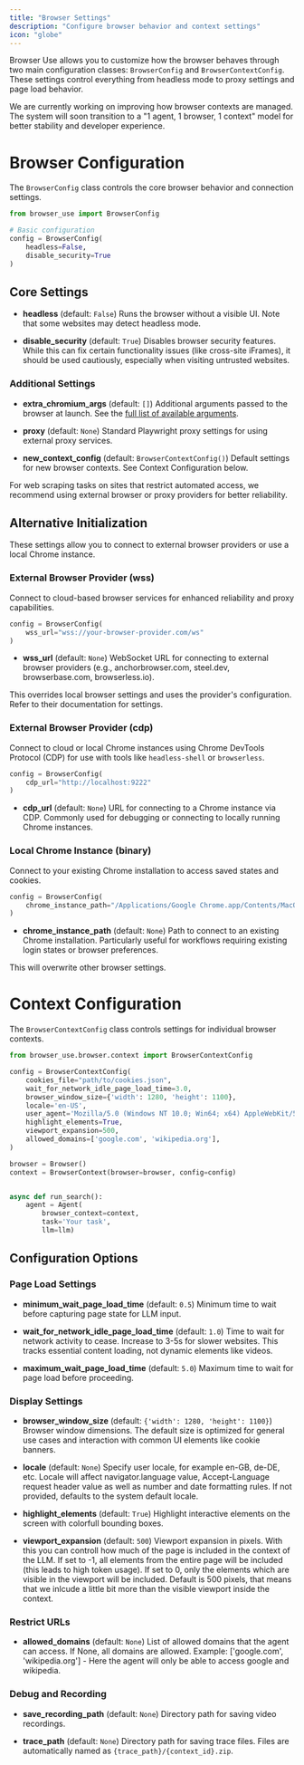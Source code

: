 ```yaml
---
title: "Browser Settings"
description: "Configure browser behavior and context settings"
icon: "globe"
---
```


Browser Use allows you to customize how the browser behaves through two main configuration classes: `BrowserConfig` and `BrowserContextConfig`. These settings control everything from headless mode to proxy settings and page load behavior.

<Note>
  We are currently working on improving how browser contexts are managed. The
  system will soon transition to a "1 agent, 1 browser, 1 context" model for
  better stability and developer experience.
</Note>

# Browser Configuration

The `BrowserConfig` class controls the core browser behavior and connection settings.

```python
from browser_use import BrowserConfig

# Basic configuration
config = BrowserConfig(
    headless=False,
    disable_security=True
)
```

## Core Settings

- **headless** (default: `False`)
  Runs the browser without a visible UI. Note that some websites may detect headless mode.

- **disable_security** (default: `True`)
  Disables browser security features. While this can fix certain functionality issues (like cross-site iFrames), it should be used cautiously, especially when visiting untrusted websites.

### Additional Settings

- **extra_chromium_args** (default: `[]`)
  Additional arguments passed to the browser at launch. See the [full list of available arguments](https://github.com/browser-use/browser-use/blob/main/browser_use/browser/browser.py#L180).

- **proxy** (default: `None`)
  Standard Playwright proxy settings for using external proxy services.

- **new_context_config** (default: `BrowserContextConfig()`)
  Default settings for new browser contexts. See Context Configuration below.

<Note>
  For web scraping tasks on sites that restrict automated access, we recommend
  using external browser or proxy providers for better reliability.
</Note>

## Alternative Initialization

These settings allow you to connect to external browser providers or use a local Chrome instance.

### External Browser Provider (wss)

Connect to cloud-based browser services for enhanced reliability and proxy capabilities.

```python
config = BrowserConfig(
    wss_url="wss://your-browser-provider.com/ws"
)
```

- **wss_url** (default: `None`)
  WebSocket URL for connecting to external browser providers (e.g., anchorbrowser.com, steel.dev, browserbase.com, browserless.io).

<Note>
  This overrides local browser settings and uses the provider's configuration.
  Refer to their documentation for settings.
</Note>

### External Browser Provider (cdp)

Connect to cloud or local Chrome instances using Chrome DevTools Protocol (CDP) for use with tools like `headless-shell` or `browserless`.

```python
config = BrowserConfig(
    cdp_url="http://localhost:9222"
)
```

- **cdp_url** (default: `None`)
  URL for connecting to a Chrome instance via CDP. Commonly used for debugging or connecting to locally running Chrome instances.

### Local Chrome Instance (binary)

Connect to your existing Chrome installation to access saved states and cookies.

```python
config = BrowserConfig(
    chrome_instance_path="/Applications/Google Chrome.app/Contents/MacOS/Google Chrome"
)
```

- **chrome_instance_path** (default: `None`)
  Path to connect to an existing Chrome installation. Particularly useful for workflows requiring existing login states or browser preferences.

<Note>This will overwrite other browser settings.</Note>

# Context Configuration

The `BrowserContextConfig` class controls settings for individual browser contexts.

```python
from browser_use.browser.context import BrowserContextConfig

config = BrowserContextConfig(
    cookies_file="path/to/cookies.json",
    wait_for_network_idle_page_load_time=3.0,
    browser_window_size={'width': 1280, 'height': 1100},
    locale='en-US',
    user_agent='Mozilla/5.0 (Windows NT 10.0; Win64; x64) AppleWebKit/537.36 (KHTML, like Gecko) Chrome/85.0.4183.102 Safari/537.36',
    highlight_elements=True,
    viewport_expansion=500,
    allowed_domains=['google.com', 'wikipedia.org'],
)

browser = Browser()
context = BrowserContext(browser=browser, config=config)


async def run_search():
	agent = Agent(
		browser_context=context,
		task='Your task',
		llm=llm)
```

## Configuration Options

### Page Load Settings

- **minimum_wait_page_load_time** (default: `0.5`)
  Minimum time to wait before capturing page state for LLM input.

- **wait_for_network_idle_page_load_time** (default: `1.0`)
  Time to wait for network activity to cease. Increase to 3-5s for slower websites. This tracks essential content loading, not dynamic elements like videos.

- **maximum_wait_page_load_time** (default: `5.0`)
  Maximum time to wait for page load before proceeding.

### Display Settings

- **browser_window_size** (default: `{'width': 1280, 'height': 1100}`)
  Browser window dimensions. The default size is optimized for general use cases and interaction with common UI elements like cookie banners.

- **locale** (default: `None`)
  Specify user locale, for example en-GB, de-DE, etc. Locale will affect navigator.language value, Accept-Language request header value as well as number and date formatting rules. If not provided, defaults to the system default locale.

- **highlight_elements** (default: `True`)
  Highlight interactive elements on the screen with colorfull bounding boxes.

- **viewport_expansion** (default: `500`)
  Viewport expansion in pixels. With this you can controll how much of the page is included in the context of the LLM. If set to -1, all elements from the entire page will be included (this leads to high token usage). If set to 0, only the elements which are visible in the viewport will be included.
  Default is 500 pixels, that means that we inlcude a little bit more than the visible viewport inside the context.

### Restrict URLs

- **allowed_domains** (default: `None`)
  List of allowed domains that the agent can access. If None, all domains are allowed.
  Example: ['google.com', 'wikipedia.org'] - Here the agent will only be able to access google and wikipedia.

### Debug and Recording

- **save_recording_path** (default: `None`)
  Directory path for saving video recordings.

- **trace_path** (default: `None`)
  Directory path for saving trace files. Files are automatically named as `{trace_path}/{context_id}.zip`.

